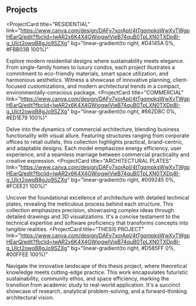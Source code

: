 ## Projects

<ProjectCard
  title="RESIDENTIAL"
  link="https://www.canva.com/design/DAFv7xorApI/4tTgqmpksWwXvTWgpHEarQ/edit?fbclid=IwAR2x6K4X4GWiogwlVjeB74quB0TpLXN0TXDp8I-g_UIct2owqB8gJo9SZXg"
  bg="linear-gradient(to right, #D4145A 0%, #FBB03B 100%)"
>
  Explore modern residential designs where sustainability meets elegance. From single-family homes to luxury condos, each project illustrates a commitment to eco-friendly materials, smart space utilization, and harmonious aesthetics. Witness a showcase of innovative planning, client-focused customizations, and modern architectural trends in a compact, environmentally-conscious package.
</ProjectCard>
<ProjectCard
  title="COMMERCIAL"
  link="https://www.canva.com/design/DAFv7xorApI/4tTgqmpksWwXvTWgpHEarQ/edit?fbclid=IwAR2x6K4X4GWiogwlVjeB74quB0TpLXN0TXDp8I-g_UIct2owqB8gJo9SZXg"
  bg="linear-gradient(to right, #662D8C 0%, #ED1E79 100%)"
>
  Delve into the dynamics of commercial architecture, blending business functionality with visual allure. Featuring structures ranging from corporate offices to retail outlets, this collection highlights practical, brand-centric, and adaptable designs. Each model emphasizes energy efficiency, user experience, and a seamless marriage between commercial practicality and creative expression.
</ProjectCard>
<ProjectCard
  title="ARCHITECTURAL PLATES"
  link="https://www.canva.com/design/DAFv7xorApI/4tTgqmpksWwXvTWgpHEarQ/edit?fbclid=IwAR2x6K4X4GWiogwlVjeB74quB0TpLXN0TXDp8I-g_UIct2owqB8gJo9SZXg"
  bg="linear-gradient(to right, #009245 0%, #FCEE21 100%)"
>
  Uncover the foundational excellence of architecture with detailed technical plates, revealing the meticulous process behind each structure. This collection emphasizes precision, showcasing complex ideas through detailed drawings and 3D visualizations. It's a concise testament to the technical expertise and software proficiency that transforms concepts into tangible realities.
</ProjectCard>
<ProjectCard
  title="THESIS PROJECT"
  link="https://www.canva.com/design/DAFv7xorApI/4tTgqmpksWwXvTWgpHEarQ/edit?fbclid=IwAR2x6K4X4GWiogwlVjeB74quB0TpLXN0TXDp8I-g_UIct2owqB8gJo9SZXg"
  bg="linear-gradient(to right, #D585FF 0%, #00FFEE 100%)"
>
  Navigate the innovative landscape of this thesis project, where theoretical knowledge meets cutting-edge practice. This work encapsulates futuristic sustainability, community ethos, and space efficiency, marking the transition from academic study to real-world application. It's a succinct showcase of research, analytical problem-solving, and a forward-thinking architectural vision.
</ProjectCard>
